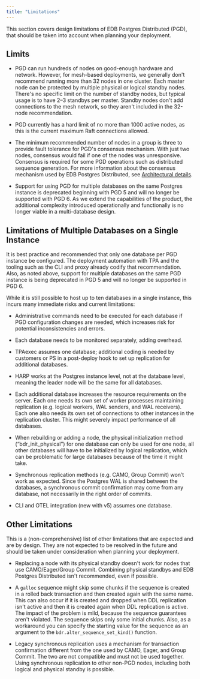```yaml
---
title: "Limitations"
---
```


This section covers design limitations of EDB Postgres Distributed (PGD), that 
should be taken into account when planning your deployment.

## Limits

- PGD can run hundreds of nodes on good-enough hardware and network. However,
for mesh-based deployments, we generally don't recommend running more than
32 nodes in one cluster.
Each master node can be protected by multiple physical or logical standby nodes.
There's no specific limit on the number of standby nodes,
but typical usage is to have 2&ndash;3 standbys per master. Standby nodes don't
add connections to the mesh network, so they aren't included in the
32-node recommendation.

- PGD currently has a hard limit of no more than 1000 active nodes, as this is the
current maximum Raft connections allowed.

- The minimum recommended number of nodes in a group is three to provide fault
tolerance for PGD's consensus mechanism. With just two nodes, consensus would
fail if one of the nodes was unresponsive. Consensus is required for some PGD
operations such as distributed sequence generation. For more information about
the consensus mechanism used by EDB Postgres Distributed, see
[Architectural details](../architectures/#architecture-details).

- Support for using PGD for multiple databases on the same
Postgres instance is deprecated beginning with PGD 5 and
will no longer be supported with PGD 6. As we extend the
capabilities of the product, the additional complexity introduced operationally
and functionally is no longer viable in a multi-database design.

## Limitations of Multiple Databases on a Single Instance

It is best practice and recommended that only one database per PGD instance be 
configured. The deployment automation with TPA and the tooling such as the CLI 
and proxy already codify that recommendation. Also, as noted above, support for 
multiple databases on the same PGD instance is being deprecated in PGD 5 and 
will no longer be supported in PGD 6.

While it is still possible to host up to ten databases in a single instance, 
this incurs many immediate risks and current limitations:

- Administrative commands need to be executed for each database if PGD 
    configuration changes are needed, which increases risk for potential 
    inconsistencies and errors.

- Each database needs to be monitored separately, adding overhead.

- TPAexec assumes one database; additional coding is needed by customers
    or PS in a post-deploy hook to set up replication for additional databases.

- HARP works at the Postgres instance level, not at the database level, 
    meaning the leader node will be the same for all databases.

- Each additional database increases the resource requirements on the server. 
    Each one needs its own set of worker processes maintaining replication 
    (e.g.  logical workers, WAL senders, and WAL receivers). Each one also 
    needs its own set of connections to other instances in the replication 
    cluster. This might severely impact performance of all databases.

- When rebuilding or adding a node, the physical initialization method 
    (“bdr_init_physical”) for one database can only be used for one node, 
    all other databases will have to be initialized by logical replication, 
    which can be problematic for large databases because of the time it might take.

- Synchronous replication methods (e.g. CAMO, Group Commit) won’t work as 
    expected. Since the Postgres WAL is shared between the databases, a synchronous 
    commit confirmation may come from any database, not necessarily in the right 
    order of commits.

- CLI and OTEL integration (new with v5) assumes one database. 


## Other Limitations

This is a (non-comprehensive) list of other limitations that are expected and 
are by design. They are not expected to be resolved in the future and should be taken 
under consideration when planning your deployment.

-   Replacing a node with its physical standby doesn't work for nodes that
    use CAMO/Eager/Group Commit. Combining physical standbys and EDB Postgres
    Distributed isn't recommended, even if possible.

-   A `galloc` sequence might skip some chunks if the
    sequence is created in a rolled back transaction and then created
    again with the same name. This can also occur if it is created and dropped when DDL
    replication isn't active and then it is created again when DDL
    replication is active.
    The impact of the problem is mild, because the sequence
    guarantees aren't violated. The sequence skips only some
    initial chunks. Also, as a workaround you can specify the
    starting value for the sequence as an argument to the
    `bdr.alter_sequence_set_kind()` function.

-   Legacy synchronous replication uses a mechanism for transaction
    confirmation different from the one used by CAMO, Eager, and Group Commit.
    The two are not compatible and must not be used together. Using synchronous
    replication to other non-PGD nodes, including both logical and physical
    standby is possible.
